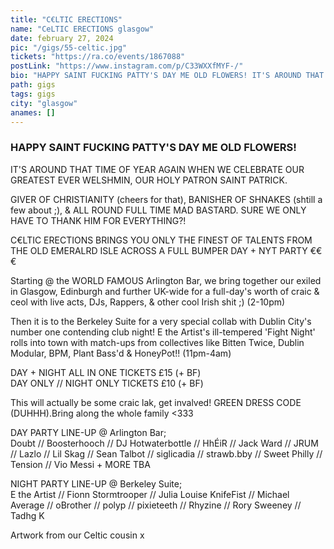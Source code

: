 ---
title: "C€LTIC ERECTIONS"
name: "CeLTIC ERECTIONS glasgow"
date: february 27, 2024
pic: "/gigs/55-celtic.jpg"
tickets: "https://ra.co/events/1867088"
postLink: "https://www.instagram.com/p/C33WXXfMYF-/"
bio: "HAPPY SAINT FUCKING PATTY'S DAY ME OLD FLOWERS! IT'S AROUND THAT TIME OF YEAR AGAIN WHEN WE CELEBRATE OUR GREATEST EVER WELSHMIN, OUR HOLY PATRON SAINT PATRICK."
path: gigs
tags: gigs
city: "glasgow"
anames: []
---

### HAPPY SAINT FUCKING PATTY'S DAY ME OLD FLOWERS!

IT'S AROUND THAT TIME OF YEAR AGAIN WHEN WE CELEBRATE OUR GREATEST EVER WELSHMIN, OUR HOLY PATRON SAINT PATRICK.

GIVER OF CHRISTIANITY (cheers for that), BANISHER OF SHNAKES (shtill a few about ;), & ALL ROUND FULL TIME MAD BASTARD. SURE WE ONLY HAVE TO THANK HIM FOR EVERYTHING?!

C€LTIC ERECTIONS BRINGS YOU ONLY THE FINEST OF TALENTS FROM THE OLD EMERALRD ISLE ACROSS A FULL BUMPER DAY + NYT PARTY €€€

Starting @ the WORLD FAMOUS Arlington Bar, we bring together our exiled in Glasgow, Edinburgh and further UK-wide for a full-day's worth of craic & ceol with live acts, DJs, Rappers, & other cool Irish shit ;) (2-10pm)

Then it is to the Berkeley Suite for a very special collab with Dublin City's number one contending club night! E the Artist's ill-tempered 'Fight Night' rolls into town with match-ups from collectives like Bitten Twice, Dublin Modular, BPM, Plant Bass'd & HoneyPot!! (11pm-4am)

DAY + NIGHT ALL IN ONE TICKETS £15 (+ BF)  
DAY ONLY // NIGHT ONLY TICKETS £10 (+ BF)

This will actually be some craic lak, get invalved! GREEN DRESS CODE (DUHHH).Bring along the whole family \<333

DAY PARTY LINE-UP @ Arlington Bar;  
Doubt // Boosterhooch // DJ Hotwaterbottle // HhÉiR // Jack Ward // JRUM // Lazlo // Lil Skag // Sean Talbot // siglicadia // strawb.bby // Sweet Philly // Tension // Vio Messi + MORE TBA

NIGHT PARTY LINE-UP @ Berkeley Suite;  
E the Artist // Fionn Stormtrooper // Julia Louise KnifeFist // Michael Average // oBrother // polyp // pixieteeth // Rhyzine // Rory Sweeney // Tadhg K

Artwork from our Celtic cousin <HoverLink url="https://www.instagram.com/willscottrobertson" name="@willscottrobertson" external /> x
